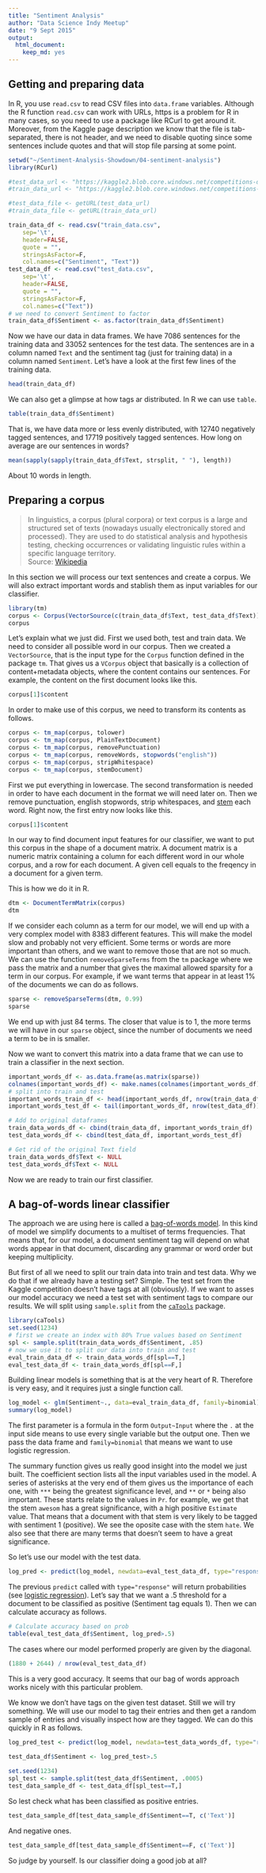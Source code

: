 ```yaml
---
title: "Sentiment Analysis"
author: "Data Science Indy Meetup"
date: "9 Sept 2015"
output:
  html_document:
    keep_md: yes
---
```



## Getting and preparing data

In R, you use `read.csv` to read CSV files into `data.frame` variables. Although the R function `read.csv` can work with URLs, https is a problem for R in many cases, so you need to use a package like RCurl to get around it. Moreover, from the Kaggle page description we know that the file is tab-separated, there is not header, and we need to disable quoting since some sentences include quotes and that will stop file parsing at some point.  


```r
setwd("~/Sentiment-Analysis-Showdown/04-sentiment-analysis")
library(RCurl)

#test_data_url <- "https://kaggle2.blob.core.windows.net/competitions-data/inclass/2558/testdata.txt?sv=2012-02-12&se=2015-08-06T10%3A32%3A23Z&sr=b&sp=r&sig=a8lqVKO0%2FLjN4hMrFo71sPcnMzltKk1HN8m7OPolArw%3D"
#train_data_url <- "https://kaggle2.blob.core.windows.net/competitions-data/inclass/2558/training.txt?sv=2012-02-12&se=2015-08-06T10%3A34%3A08Z&sr=b&sp=r&sig=meGjVzfSsvayeJiDdKY9S6C9ep7qW8v74M6XzON0YQk%3D"

#test_data_file <- getURL(test_data_url)
#train_data_file <- getURL(train_data_url)

train_data_df <- read.csv("train_data.csv", 
    sep='\t', 
    header=FALSE, 
    quote = "",
    stringsAsFactor=F,
    col.names=c("Sentiment", "Text"))
test_data_df <- read.csv("test_data.csv", 
    sep='\t', 
    header=FALSE, 
    quote = "",
    stringsAsFactor=F,
    col.names=c("Text"))
# we need to convert Sentiment to factor
train_data_df$Sentiment <- as.factor(train_data_df$Sentiment)
```

Now we have our data in data frames. We have 7086 sentences for the training data and 33052 sentences for the test data. The sentences are in a column named `Text` and the sentiment tag (just for training data) in a column named `Sentiment`. Let's have a look at the first few lines of the training data.  

```r
head(train_data_df)
```

We can also get a glimpse at how tags ar distributed. In R we can use `table`.  

```r
table(train_data_df$Sentiment)
```

That is, we have data more or less evenly distributed, with 12740 negatively tagged sentences, and 17719 positively tagged sentences. How long on average are our sentences in words?    

```r
mean(sapply(sapply(train_data_df$Text, strsplit, " "), length))
```

About 10 words in length.  

## Preparing a corpus  

> In linguistics, a corpus (plural corpora) or text corpus is a large and structured set of texts (nowadays usually electronically stored and processed). They are used to do statistical analysis and hypothesis testing, checking occurrences or validating linguistic rules within a specific language territory.  
> Source: [Wikipedia](https://en.wikipedia.org/wiki/Text_corpus)  

In this section we will process our text sentences and create a corpus. We will also extract important words and stablish them as input variables for our classifier.  

```r
library(tm)
corpus <- Corpus(VectorSource(c(train_data_df$Text, test_data_df$Text)))
corpus
```

Let's explain what we just did. First we used both, test and train data. We need to consider all possible word in our corpus. Then we created a `VectorSource`, that is the input type for the `Corpus` function defined in the package `tm`. That gives us a `VCorpus` object that basically is a collection of content+metadata objects, where the content contains our sentences. For example, the content on the first document looks like this.    

```r
corpus[1]$content
```

In order to make use of this corpus, we need to transform its contents as follows.  

```r
corpus <- tm_map(corpus, tolower)
corpus <- tm_map(corpus, PlainTextDocument)
corpus <- tm_map(corpus, removePunctuation)
corpus <- tm_map(corpus, removeWords, stopwords("english"))
corpus <- tm_map(corpus, stripWhitespace)
corpus <- tm_map(corpus, stemDocument)
```

First we put everything in lowercase. The second transformation is needed in order to have each document in the format we will need later on. Then we remove punctuation, english stopwords, strip whitespaces, and [stem](https://en.wikipedia.org/wiki/Stemming) each word. Right now, the first entry now looks like this.  

```r
corpus[1]$content
```

In our way to find document input features for our classifier, we want to put this corpus in the shape of a document matrix. A document matrix is a numeric matrix containing a column for each different word in our whole corpus, and a row for each document. A given cell equals to the freqency in a document for a given term.  

This is how we do it in R.  

```r
dtm <- DocumentTermMatrix(corpus)
dtm
```

If we consider each column as a term for our model, we will end up with a very complex model with 8383 different features. This will make the model slow and probably not very efficient. Some terms or words are more important than others, and we want to remove those that are not so much. We can use the function `removeSparseTerms` from the `tm` package where we pass the matrix and a number that gives the maximal allowed sparsity for a term in our corpus. For example, if we want terms that appear in at least 1% of the documents we can do as follows.  

```r
sparse <- removeSparseTerms(dtm, 0.99)
sparse
```

We end up with just 84 terms. The closer that value is to 1, the more terms we will have in our `sparse` object, since the number of documents we need a term to be in is smaller.  

Now we want to convert this matrix into a data frame that we can use to train a classifier in the next section.  

```r
important_words_df <- as.data.frame(as.matrix(sparse))
colnames(important_words_df) <- make.names(colnames(important_words_df))
# split into train and test
important_words_train_df <- head(important_words_df, nrow(train_data_df))
important_words_test_df <- tail(important_words_df, nrow(test_data_df))

# Add to original dataframes
train_data_words_df <- cbind(train_data_df, important_words_train_df)
test_data_words_df <- cbind(test_data_df, important_words_test_df)

# Get rid of the original Text field
train_data_words_df$Text <- NULL
test_data_words_df$Text <- NULL
```

Now we are ready to train our first classifier.  

## A bag-of-words linear classifier  

The approach we are using here is called a [bag-of-words model](https://en.wikipedia.org/wiki/Bag-of-words_model). In this kind of model we simplify documents to a multiset of terms frequencies. That means that, for our model, a document sentiment tag will depend on what words appear in that document, discarding any grammar or word order but keeping multiplicity.  

But first of all we need to split our train data into train and test data. Why we do that if we already have a testing set? Simple. The test set from the Kaggle competition doesn't have tags at all (obviously). If we want to asses our model accuracy we need a test set with sentiment tags to compare our results. We will split using `sample.split` from the [`caTools`](https://cran.r-project.org/web/packages/caTools/index.html) package.    

```r
library(caTools)
set.seed(1234)
# first we create an index with 80% True values based on Sentiment
spl <- sample.split(train_data_words_df$Sentiment, .85)
# now we use it to split our data into train and test
eval_train_data_df <- train_data_words_df[spl==T,]
eval_test_data_df <- train_data_words_df[spl==F,]
```

Building linear models is something that is at the very heart of R. Therefore is very easy, and it requires just a single function call.  

```r
log_model <- glm(Sentiment~., data=eval_train_data_df, family=binomial)
summary(log_model)
```

The first parameter is a formula in the form `Output~Input` where the `.` at the input side means to use every single variable but the output one. Then we pass the data frame and `family=binomial` that means we want to use logistic regression.  

The summary function gives us really good insight into the model we just built. The coefficient section lists all the input variables used in the model. A series of asterisks at the very end of them gives us the importance of each one, with `***` being the greatest significance level, and `**` or `*` being also important. These starts relate to the values in `Pr`. for example, we get that the stem `awesom` has a great significance, with a high positive `Estimate` value. That means that a document with that stem is very likely to be tagged with sentiment 1 (positive). We see the oposite case with the stem `hate`. We also see that there are many terms that doesn't seem to have a great significance.    

So let's use our model with the test data.  

```r
log_pred <- predict(log_model, newdata=eval_test_data_df, type="response")
```

The previous `predict` called with `type="response"` will return probabilities (see [logistic regression](https://en.wikipedia.org/wiki/Logistic_regression)). Let's say that we want a .5 threshold for a document to be classified as positive (Sentiment tag equals 1). Then we can calculate accuracy as follows.   

```r
# Calculate accuracy based on prob
table(eval_test_data_df$Sentiment, log_pred>.5)
```

The cases where our model performed properly are given by the diagonal.  

```r
(1880 + 2644) / nrow(eval_test_data_df)
```

This is a very good accuracy. It seems that our bag of words approach works nicely with this particular problem.  

We know we don't have tags on the given test dataset. Still we will try something. We will use our model to tag their entries and then get a random sample of entries and visually inspect how are they tagged. We can do this quickly in R as follows.  

```r
log_pred_test <- predict(log_model, newdata=test_data_words_df, type="response")

test_data_df$Sentiment <- log_pred_test>.5
    
set.seed(1234)
spl_test <- sample.split(test_data_df$Sentiment, .0005)
test_data_sample_df <- test_data_df[spl_test==T,]
```

So lest check what has been classified as positive entries.  

```r
test_data_sample_df[test_data_sample_df$Sentiment==T, c('Text')]
```

And negative ones.  

```r
test_data_sample_df[test_data_sample_df$Sentiment==F, c('Text')]
```

So judge by yourself. Is our classifier doing a good job at all?

